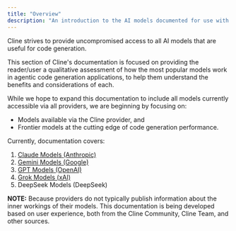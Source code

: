 ```yaml
---
title: "Overview"
description: "An introduction to the AI models documented for use with Cline, focusing on their relevance to code generation."
---
```


Cline strives to provide uncompromised access to all AI models that are useful for code generation.

This section of Cline's documentation is focused on providing the reader/user a qualitative assessment of how the most popular models work in agentic code generation applications, to help them understand the benefits and considerations of each.

While we hope to expand this documentation to include all models currently accessible via all providers, we are beginning by focusing on:

-   Models available via the Cline provider, and
-   Frontier models at the cutting edge of code generation performance.

Currently, documentation covers:

1. [Claude Models (Anthropic)](claude-models)
2. [Gemini Models (Google)](gemini-models)
3. [GPT Models (OpenAI)](openai-models)
4. [Grok Models (xAI)](xai-models)
5. DeepSeek Models (DeepSeek)

**NOTE:** Because providers do not typically publish information about the inner workings of their models. This documentation is being developed based on user experience, both from the Cline Community, Cline Team, and other sources.

